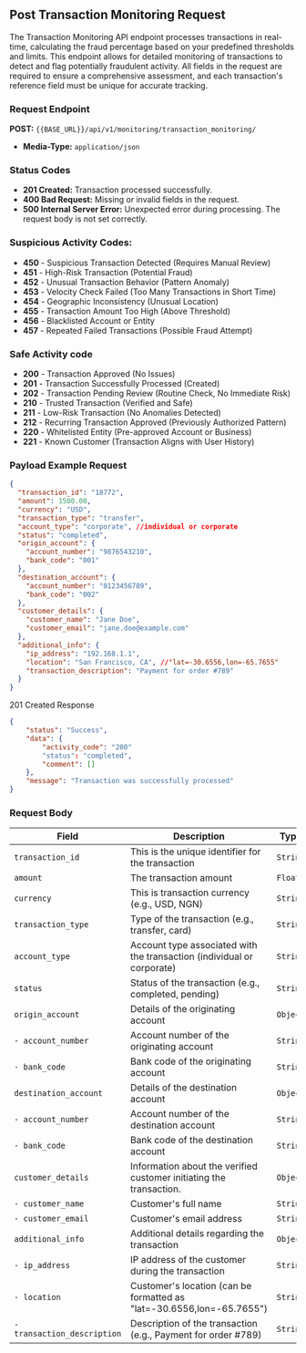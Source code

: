 ## Post Transaction Monitoring Request

The Transaction Monitoring API endpoint processes transactions in real-time, calculating the fraud percentage based on your predefined thresholds and limits. This endpoint allows for detailed monitoring of transactions to detect and flag potentially fraudulent activity. All fields in the request are required to ensure a comprehensive assessment, and each transaction's reference field must be unique for accurate tracking.

### Request Endpoint
**POST:** `{{BASE_URL}}/api/v1/monitoring/transaction_monitoring/`

- **Media-Type:** `application/json`

### Status Codes
- **201 Created:** Transaction processed successfully.
- **400 Bad Request:** Missing or invalid fields in the request.
- **500 Internal Server Error:** Unexpected error during processing. The request body is not set correctly.

### Suspicious Activity Codes:
- **450** - Suspicious Transaction Detected (Requires Manual Review)
- **451** - High-Risk Transaction (Potential Fraud)
- **452** - Unusual Transaction Behavior (Pattern Anomaly)
- **453** - Velocity Check Failed (Too Many Transactions in Short Time)
- **454** - Geographic Inconsistency (Unusual Location)
- **455** - Transaction Amount Too High (Above Threshold)
- **456** - Blacklisted Account or Entity
- **457** - Repeated Failed Transactions (Possible Fraud Attempt)

### Safe Activity code
- **200** - Transaction Approved (No Issues)
- **201** - Transaction Successfully Processed (Created)
- **202** - Transaction Pending Review (Routine Check, No Immediate Risk)
- **210** - Trusted Transaction (Verified and Safe)
- **211** - Low-Risk Transaction (No Anomalies Detected)
- **212** - Recurring Transaction Approved (Previously Authorized Pattern)
- **220** - Whitelisted Entity (Pre-approved Account or Business)
- **221** - Known Customer (Transaction Aligns with User History)

### Payload Example Request
```json
{
  "transaction_id": "18772",
  "amount": 1500.00,
  "currency": "USD",
  "transaction_type": "transfer",
  "account_type": "corporate", //individual or corporate
  "status": "completed",
  "origin_account": {
    "account_number": "9876543210",
    "bank_code": "001"
  },
  "destination_account": {
    "account_number": "0123456789",
    "bank_code": "002"
  },
  "customer_details": {
    "customer_name": "Jane Doe",
    "customer_email": "jane.doe@example.com"
  },
  "additional_info": {
    "ip_address": "192.168.1.1",
    "location": "San Francisco, CA", //"lat=-30.6556,lon=-65.7655"
    "transaction_description": "Payment for order #789"
  }
}
```

201 Created Response
```json
{
    "status": "Success",
    "data": {
        "activity_code": "200"
        "status": "completed",
        "comment": []
    },
    "message": "Transaction was successfully processed"
}
```

### Request Body
| Field               | Description                                                              | Type   |
|---------------------|--------------------------------------------------------------------------|--------|
| `transaction_id`    | This is the unique identifier for the transaction                        | `String` |
| `amount`            | The transaction amount                                                   | `Float` |
| `currency`          | This is transaction currency (e.g., USD, NGN)                            | `String` |
| `transaction_type`  | Type of the transaction (e.g., transfer, card)                           | `String` |
| `account_type`      | Account type associated with the transaction (individual or corporate)   | `String` |
| `status`            | Status of the transaction (e.g., completed, pending)                     | `String` |
| `origin_account`    | Details of the originating account                                       | `Object` |
| `- account_number`    | Account number of the originating account                               | `String` |
| `- bank_code`          | Bank code of the originating account                                   | `String` |
| `destination_account` | Details of the destination account                                     | `Object` |
| `- account_number`    | Account number of the destination account                               | `String` |
| `- bank_code`         | Bank code of the destination account                                    | `String` |
| `customer_details`   | Information about the verified customer initiating the transaction.     | `Object` |
| `- customer_name`     | Customer's full name                                                    | `String` |
| `- customer_email`    | Customer's email address                                                | `String` |
| `additional_info`    | Additional details regarding the transaction                            | `Object` |
| `- ip_address`        | IP address of the customer during the transaction                       | `String` |
| `- location`           | Customer's location (can be formatted as "lat=-30.6556,lon=-65.7655")  | `String` |
| `- transaction_description` | Description of the transaction (e.g., Payment for order #789)     | `String` |

